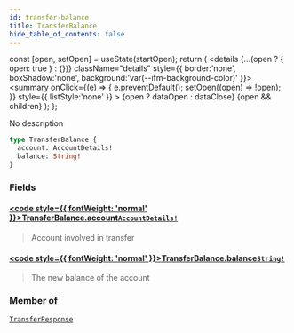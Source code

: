 ```yaml
---
id: transfer-balance
title: TransferBalance
hide_table_of_contents: false
---
```







  const [open, setOpen] = useState(startOpen);
  return (
    <details {...(open ? { open: true } : {})} className="details" style={{ border:'none', boxShadow:'none', background:'var(--ifm-background-color)' }}>
      <summary
        onClick={(e) => {
          e.preventDefault();
          setOpen((open) => !open);
        }}
        style={{ listStyle:'none' }}
      >
      {open ? dataOpen : dataClose}
      </summary>
      {open && children}
    </details>
  );
};




No description


```graphql
type TransferBalance {
  account: AccountDetails!
  balance: String!
}
```


### Fields

#### [<code style={{ fontWeight: 'normal' }}>TransferBalance.<b>account</b></code>](#)<Bullet />[`AccountDetails!`](/testnet/api/graphql/objects/account-details) <Badge class="secondary" text="non-null"/> <Badge class="secondary" text="object"/>
> Account involved in transfer
> 

#### [<code style={{ fontWeight: 'normal' }}>TransferBalance.<b>balance</b></code>](#)<Bullet />[`String!`](/testnet/api/graphql/scalars/string) <Badge class="secondary" text="non-null"/> <Badge class="secondary" text="scalar"/>
> The new balance of the account
> 



### Member of

[`TransferResponse`](/testnet/api/graphql/objects/transfer-response)  <Badge class="secondary" text="object"/>

